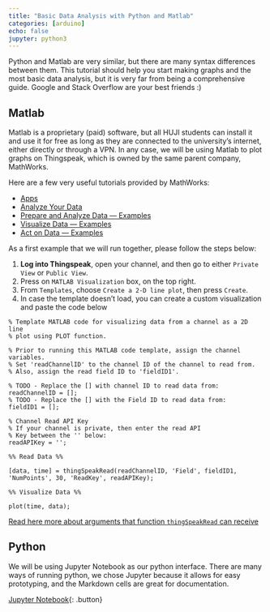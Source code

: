 ---
title: "Basic Data Analysis with Python and Matlab"
categories: [arduino]
echo: false
jupyter: python3
---

Python and Matlab are very similar, but there are many syntax differences between them.
This tutorial should help you start making graphs and the most basic data analysis, but it is very far from being a comprehensive guide.
Google and Stack Overflow are your best friends :)

## Matlab

Matlab is a proprietary (paid) software, but all HUJI students can install it and use it for free as long as they are connected to the university's internet, either directly or through a VPN.
In any case, we will be using Matlab to plot graphs on Thingspeak, which is owned by the same parent company, MathWorks.

Here are a few very useful tutorials provided by MathWorks:

* [Apps](https://thingspeak.com/apps)
* [Analyze Your Data](https://www.mathworks.com/help/thingspeak/analyze-your-data.html)
* [Prepare and Analyze Data — Examples](https://www.mathworks.com/help/thingspeak/examples.html?category=matlab-analysis-and-visualization&exampleproduct=all&s_tid=CRUX_lftnav)
* [Visualize Data — Examples](https://www.mathworks.com/help/thingspeak/examples.html?category=visualize-data&exampleproduct=all)
* [Act on Data — Examples](https://www.mathworks.com/help/thingspeak/examples.html?category=thingspeak-apps&exampleproduct=all&s_tid=CRUX_lftnav)

As a first example that we will run together, please follow the steps below:

1. **Log into Thingspeak**, open your channel, and then go to either `Private View` or `Public View`.
1. Press on `MATLAB Visualization` box, on the top right.
1. From `Templates`, choose `Create a 2-D line plot`, then press `Create`.
1. In case the template doesn't load, you can create a custom visualization and paste the code below

```{.matlab code-line-numbers="1"}
% Template MATLAB code for visualizing data from a channel as a 2D line
% plot using PLOT function.

% Prior to running this MATLAB code template, assign the channel variables.
% Set 'readChannelID' to the channel ID of the channel to read from. 
% Also, assign the read field ID to 'fieldID1'. 

% TODO - Replace the [] with channel ID to read data from:
readChannelID = [];
% TODO - Replace the [] with the Field ID to read data from:
fieldID1 = [];

% Channel Read API Key 
% If your channel is private, then enter the read API
% Key between the '' below: 
readAPIKey = '';

%% Read Data %%

[data, time] = thingSpeakRead(readChannelID, 'Field', fieldID1, 'NumPoints', 30, 'ReadKey', readAPIKey);

%% Visualize Data %%

plot(time, data);
```

[Read here more about arguments that function `thingSpeakRead` can receive](https://www.mathworks.com/help/thingspeak/thingspeakread.html?searchHighlight=thingSpeakRead&s_tid=srchtitle_thingSpeakRead_1)


## Python

We will be using Jupyter Notebook as our python interface.
There are many ways of running python, we chose Jupyter because it allows for easy prototyping, and the Markdown cells are great for documentation.

[Jupyter Notebook](https://yairmau.github.io/website/jupyter/2020/03/01/basic-tsa.html){: .button}